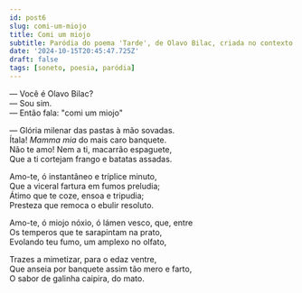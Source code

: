 ```yaml
---
id: post6
slug: comi-um-miojo
title: Comi um miojo
subtitle: Paródia do poema 'Tarde', de Olavo Bilac, criada no contexto da brincadeira 'Festival Miojo Literário' lançada no perfil 'Sebastião Salgado', no Instagram.
date: '2024-10-15T20:45:47.725Z'
draft: false
tags: [soneto, poesia, paródia]
---
```


— Você é Olavo Bilac?  
— Sou sim.  
— Então fala: "comi um miojo"

— Glória milenar das pastas à mão sovadas.  
Ítala! _Mamma mia_ do mais caro banquete.  
Não te amo! Nem a ti, macarrão espaguete,  
Que a ti cortejam frango e batatas assadas.  

Amo-te, ó instantâneo e tríplice minuto,  
Que a viceral fartura em fumos preludia;  
Átimo que te coze, ensoa e tripudia;  
Presteza que remoca o ebulir resoluto.  

Amo-te, ó miojo nóxio, ó lámen vesco, que, entre  
Os temperos que te sarapintam na prato,  
Evolando teu fumo, um amplexo no olfato,  

Trazes a mimetizar, para o edaz ventre,  
Que anseia por banquete assim tão mero e farto,  
O sabor de galinha caipira, do mato.  
